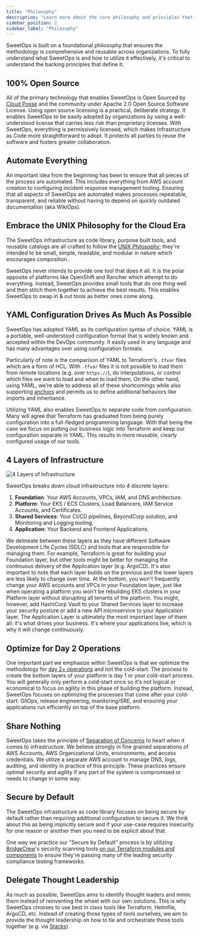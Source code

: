 ```yaml
---
title: "Philosophy"
description: "Learn more about the core philosophy and principles that make up the SweetOps methodology."
sidebar_position: 2
sidebar_label: "Philosophy"
---
```


SweetOps is built on a foundational philosophy that ensures the methodology is comprehensive and reusable across organizations. To fully understand what SweetOps is and how to utilize it effectively, it's critical to understand the backing principles that define it.

## 100% Open Source

All of the primary technology that enables SweetOps is Open Sourced by [Cloud Posse](https://cloudposse.com) and the community under Apache 2.0 Open Source Software License. Using open source licensing is a practical, deliberate strategy. It enables SweetOps to be easily adopted by organizations by using a well-understood license that carries less risk than proprietary licenses. With SweetOps, everything is permissively licensed, which makes Infrastructure as Code more straightforward to adopt. It protects all parties to reuse the software and fosters greater collaboration.

## Automate Everything

An important idea from the beginning has been to ensure that all pieces of the process are automated. This includes everything from AWS account creation to configuring incident response management tooling. Ensuring that all aspects of SweetOps are automated makes processes repeatable, transparent, and reliable without having to depend on quickly outdated documentation (aka WikiOps).

## Embrace the UNIX Philosophy for the Cloud Era

The SweetOps infrastructure as code library, purpose built tools, and reusable catalogs are all crafted to follow the [UNIX Philosophy](https://en.wikipedia.org/wiki/Unix_philosophy); they're intended to be small, simple, readable, and modular in nature which encourages composition.

SweetOps never intends to provide one tool that does it all. It is the polar opposite of platforms like OpenShift and Rancher which attempt to do everything. Instead, SweetOps provides small tools that do one thing well and then stitch them together to achieve the best results. This enables SweetOps to swap in & out tools as better ones come along.

## YAML Configuration Drives As Much As Possible

SweetOps has adopted YAML as its configuration syntax of choice. YAML is a portable, well-understood configuration format that is widely known and accepted within the DevOps community. It easily used in any language and has many advantages over using configuration formats.

Particularly of note is the comparison of YAML to Terraform's `.tfvar` files which are a form of HCL. With `.tfvar` files it is not possible to load them from remote locations (e.g. over `https://`), do interpolations, or control which files we want to load and when to load them. On the other hand, using YAML, we're able to address all of these shortcomings while also supporting [anchors](https://helm.sh/docs/chart_template_guide/yaml_techniques/#yaml-anchors) and permits us to define additional behaviors like imports and inheritance.

Utilizing YAML also enables SweetOps to separate code from configuration. Many will agree that Terraform has graduated from being purely configuration into a full-fledged programming language. With that being the case we focus on putting our business logic into Terraform and keep our configuration separate in YAML. This results in more reusable, clearly configured usage of our tools.

## 4 Layers of Infrastructure
![4 Layers of Infrastructure](https://lucid.app/publicSegments/view/dc705e05-cf3e-4e03-9029-acd8c4b4812f/image.png)

SweetOps breaks down cloud infrastructure into 4 discrete layers:

1. **Foundation**: Your AWS Accounts, VPCs, IAM, and DNS architecture.
1. **Platform**: Your EKS / ECS Clusters, Load Balancers, IAM Service Accounts, and Certificates.
1. **Shared Services**: Your CI/CD pipelines, BeyondCorp solution, and Monitoring and Logging tooling.
1. **Application**: Your Backend and Frontend Applications.

We delineate between these layers as they have different Software Development Life Cycles (SDLC) and tools that are responsible for managing them. For example, Terraform is great for building your Foundation layer, but other tools might be better for managing the continuous delivery of the Application layer (e.g. ArgoCD). It's also important to note that each layer builds on the previous and the lower layers are less likely to change over time. At the bottom, you won't frequently change your AWS accounts and VPCs in your Foundation layer, just like when operating a platform you won't be rebuilding EKS clusters in your Platform layer without disrupting all tenants of the platform. You might, however, add HashiCorp Vault to your Shared Services layer to increase your security posture or add a new API microservice to your Application layer. The Application Layer is ultimately the most important layer of them all: it's what drives your business. It's where your applications live, which is why it will change continuously.

## Optimize for Day 2 Operations

One important part we emphasize within SweetOps is that we optimize the methodology for [day 2+ operations](https://dzone.com/articles/defining-day-2-operations) and not the cold-start. The process to create the bottom layers of your platform is day 1 or your cold-start process. You will generally only perform a cold-start once so it's not logical or economical to focus on agility in this phase of building the platform. Instead, SweetOps focuses on optimizing the processes that come after your cold-start: GitOps, release engineering, monitoring/SRE, and ensuring your applications run efficiently on top of the base platform.

## Share Nothing

SweetOps takes the principle of [Separation of Concerns](https://en.wikipedia.org/wiki/Separation_of_concerns) to heart when it comes to infrastructure. We believe strongly in fine grained separations of AWS Accounts, AWS Organizational Units, environments, and access credentials. We utilize a separate AWS account to manage DNS, logs, auditing, and identity in practice of this principle. These practices ensure optimal security and agility if any part of the system is compromised or needs to
change in some way.

## Secure by Default

The SweetOps infrastructure as code library focuses on being secure by default rather than requiring additional configuration to secure it. We think about this as being implicitly secure and if your use-case requires insecurity for one reason or another then you need to be explicit about that.

One way we practice our "Secure by Default" process is by utilizing [BridgeCrew](https://bridgecrew.io/)'s security scanning tools [on our Terraform modules and components](https://github.com/Cloudposse/terraform-aws-vpc#security--compliance-) to ensure they're passing many of the leading security compliance testing frameworks.

## Delegate Thought Leadership

As much as possible, SweetOps aims to identify thought leaders and mimic them instead of reinventing the wheel with our own solutions. This is why SweetOps chooses to use best in class tools like Terraform, Helmfile, ArgoCD, etc. Instead of creating those types of tools ourselves, we aim to provide the thought leadership on how to tie and orchestrate those tools together (e.g. via [Stacks](/reference/legacy/fundamentals/concepts#stacks)).
